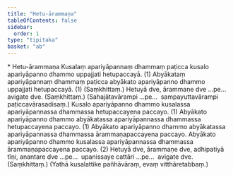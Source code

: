 ```yaml
---
title: "Hetu-ārammaṇa"
tableOfContents: false
sidebar:
  order: 1
type: "tipitaka"
basket: "ab"
---
```



<DynamicBreadcrumb />

<Paragraph type="center">
* Hetu-ārammaṇa
</Paragraph>

<Division number="45">

<Paragraph number="1650">
Kusalaṃ apariyāpannaṃ dhammaṃ paṭicca kusalo apariyāpanno dhammo uppajjati hetupaccayā. (1)
</Paragraph>

<Paragraph number="1651">
Abyākataṃ apariyāpannaṃ dhammaṃ paṭicca abyākato apariyāpanno dhammo uppajjati hetupaccayā. (1) (Saṃkhittaṃ.)
</Paragraph>

<Paragraph number="1652">
Hetuyā dve, ārammaṇe dve …pe…  avigate dve. (Saṃkhittaṃ.) (Sahajātavārampi …pe…  sampayuttavārampi paṭiccavārasadisaṃ.)
</Paragraph>

</Division>
<Division number="46">

<Paragraph number="1653">
Kusalo apariyāpanno dhammo kusalassa apariyāpannassa dhammassa hetupaccayena paccayo. (1)
</Paragraph>

<Paragraph number="1654">
Abyākato apariyāpanno dhammo abyākatassa apariyāpannassa dhammassa hetupaccayena paccayo. (1)
</Paragraph>

<Paragraph number="1655">
Abyākato apariyāpanno dhammo abyākatassa apariyāpannassa dhammassa ārammaṇapaccayena paccayo. Abyākato apariyāpanno dhammo kusalassa apariyāpannassa dhammassa ārammaṇapaccayena paccayo. (2)
</Paragraph>

</Division>
<Division number="47">

<Paragraph number="1656">
Hetuyā dve, ārammaṇe dve, adhipatiyā tīṇi, anantare dve …pe…  upanissaye cattāri …pe…  avigate dve. (Saṃkhittaṃ.)
</Paragraph>

<Paragraph number="1657">
(Yathā kusalattike pañhāvāraṃ, evaṃ vitthāretabbaṃ.)
</Paragraph>
</Division>
